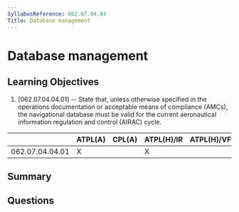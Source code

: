 ```yaml
---
SyllabusReference: 062.07.04.04
Title: Database management
---
```


# Database management

## Learning Objectives

1. [062.07.04.04.01] -- State that, unless otherwise specified in the operations
   documentation or acceptable means of compliance (AMCs), the navigational
   database must be valid for the current aeronautical information regulation
   and control (AIRAC) cycle.

|                 | ATPL(A) | CPL(A) | ATPL(H)/IR | ATPL(H)/VFR | CPL(H) | IR  | CBIR(A) |
| --------------- | ------- | ------ | ---------- | ----------- | ------ | --- | ------- |
| 062.07.04.04.01 | X       |        | X          |             |        | X   | X       |

## Summary

## Questions
